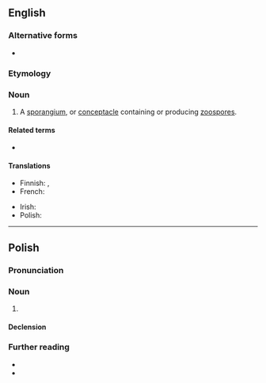 {{also|zoösporangium}}

==English==

===Alternative forms===
* {{l|en|zoösporangium}}

===Etymology===
{{prefix|en|zoo|sporangium}}

===Noun===
{{en-noun|zoosporangia}}

# {{lb|en|botany}} A [[sporangium]], or [[conceptacle]] containing or producing [[zoospore]]s.

====Related terms====
* {{l|en|zoospore}}

====Translations====
{{trans-top|a sporangium, or conceptacle containing or producing zoospores}}
* Finnish: {{t|fi|parveiluitiöpesäke}}, {{t|fi|zoosporangio}}
* French: {{t+|fr|zoosporange|m}}
{{trans-mid}}
* Irish: {{t|ga|zóspóragán|m}}
* Polish: {{t|pl|zoosporangium|n}}
{{trans-bottom}}

----

==Polish==
{{wp|lang=pl}}

===Pronunciation===
{{pl-p}}

===Noun===
{{pl-noun|n}}

# {{lb|pl|botany}} {{l|en|zoosporangium}}

====Declension====
{{pl-decl-noun-n}}

===Further reading===
* {{R:pl:WSJP}}
* {{R:pl:PWN}}

{{C|pl|Mycology}}